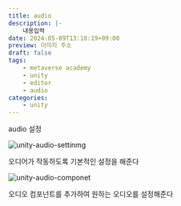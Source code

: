 ```yaml
---
title: audio
description: |-
    내용입력
date: 2024-05-09T13:18:19+09:00
preview: 이미지 주소
draft: false
tags:
    - metaverse academy
    - unity
    - editor
    - audio
categories:
    - unity
---
```


audio 설정

![unity-audio-settinmg](./assets/unity-audio-settinmg.png)

오디어가 작동하도록 기본적인 설정을 해준다

![unity-audio-componet](./assets/unity-audio-componet.png)

오디오 컴포넌트를 추가하여 원하는 오디오를 설정해준다
